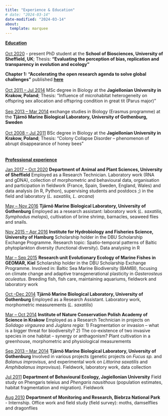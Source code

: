```yaml
---
title: "Experience & Education"
# date: "2024-03-14"
date-modified: "2024-03-14"
about:
  template: marquee 
---
```


[**Education**]{.underline}\
\
[Oct 2020]{.underline} - present PhD student at the **School of Biosciences, University of Sheffield, UK**; Thesis: **"Evaluating the perception of bias, replication and transparency in evolution and ecology"**

**Chapter 1: "Accelerating the open research agenda to solve global challenges"** published [**here**](https://onlinelibrary.wiley.com/doi/full/10.1002/ece3.10887)\
\
[Oct 2011 -- Jul 2014]{.underline} MSc degree in Biology at the **Jagiellonian University in Krakow, Poland**; Thesis: "Influence of microhabitat heterogeneity on offspring sex allocation and offspring condition in great tit (Parus major)"\
\
[Sep 2013 -- Mar 2014]{.underline} exchange studies in Biology (Erasmus programme) at the **Tjärnö Marine Biological Laboratory, University of Gothenburg, Sweden**\
\
[Oct 2008 -- Jul 2011]{.underline} BSc degree in Biology at the **Jagiellonian University in Krakow, Poland**; Thesis: "Colony Collapse Disorder -- phenomenon of abrupt disappearance of honey bees"\
\
\
[**Professional experience**]{.underline}

[Jan 2017 -- Oct 2020]{.underline} **Department of Animal and Plant Sciences, University of Sheffield** Employed as a Research Technician. Laboratory work (RNA and gDNA), collection of morphometric and behavioural data, organisation and participation in fieldwork (France, Spain, Sweden, England, Wales) and data analysis (in R, Python), supervising students and postdocs ;) in the field and laboratory (*L. saxatilis, L. arcana*)

[May -- Nov 2016]{.underline} **Tjärnö Marine Biological Laboratory, University of Gothenburg** Employed as a research assistant: laboratory work (*L. saxatilis, Symphodus melops*), cultivation of brine shrimp, barnacles, seaweed flies and snails.

[Nov 2015 -- Apr 2016]{.underline} **Institute for Hydrobiology and Fisheries Science, University of Hamburg** Scholarship holder in the DBU Scholarship Exchange Programme. Research topic: Spatio-temporal patterns of Baltic phytoplankton diversity (functional diversity). Data analysing in R

[Mar -- Sep 2015]{.underline} **Research unit Evolutionary Ecology of Marine Fishes in GEOMAR, Kiel** Scholarship holder in the DBU Scholarship Exchange Programme. Involved in: Baltic Sea Marine Biodiversity (BAMBI), focusing on climate change and adaptive transgenerational plasticity in *Gasterosteus aculeatus*. Breeding fish, fish care, maintaining aquariums, fieldwork and laboratory work

[Oct --Dec 2014]{.underline} **Tjärnö Marine Biological Laboratory, University of Gothenburg** Employed as a Research Assistant. Laboratory work, morphometric measurements (*L. saxatilis*)

[Mar -- Oct 2014]{.underline} **Institute of Nature Conservation Polish Academy of Science in Krakow** Employed as a Research Technician in projects on *Solidago virgaurea* and *Juglans regia*: 1) Fragmentation or invasion -- what is a bigger threat for biodiversity? 2) The co-existence of two invasive species in one habitat -- synergy or anthagonism? Plant cultivation in a greenhouse, morphometric and physiological measurements

[Sep 2013 -- Mar 2014]{.underline} **Tjärnö Marine Biological Laboratory, University of Gothenburg** Involved in various projects (genetic projects on *Fucus sp.* and *Balanus improvisus*, and experimental work on *Littorina saxatilis* and *Amphibalanus improvisus*). Fieldwork, laboratory work, data collection

[Jul 2011]{.underline} **Department of Behavioural Ecology, Jagiellonian University** Field study on Phengaris teleius and *Phengaris nausithous* (population estimates, habitat fragmentation and migration). Fieldwork

[Aug 2010]{.underline} **Department of Monitoring and Research, Biebrza National Park** - Internship. Office work and field study (field survey): moths, damselflies and dragonflies
